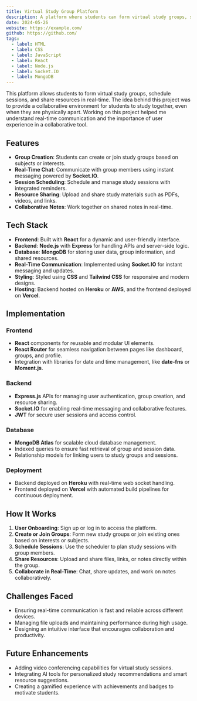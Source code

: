 ```yaml
---
title: Virtual Study Group Platform
description: A platform where students can form virtual study groups, schedule sessions, and share resources in real-time.
date: 2024-05-26
website: https://example.com/
github: https://github.com/
tags:
  - label: HTML
  - label: CSS
  - label: JavaScript
  - label: React
  - label: Node.js
  - label: Socket.IO
  - label: MongoDB
---
```


This platform allows students to form virtual study groups, schedule sessions, and share resources in real-time. The idea behind this project was to provide a collaborative environment for students to study together, even when they are physically apart. Working on this project helped me understand real-time communication and the importance of user experience in a collaborative tool.

## Features

- **Group Creation**: Students can create or join study groups based on subjects or interests.
- **Real-Time Chat**: Communicate with group members using instant messaging powered by **Socket.IO**.
- **Session Scheduling**: Schedule and manage study sessions with integrated reminders.
- **Resource Sharing**: Upload and share study materials such as PDFs, videos, and links.
- **Collaborative Notes**: Work together on shared notes in real-time.

## Tech Stack

- **Frontend**: Built with **React** for a dynamic and user-friendly interface.
- **Backend**: **Node.js** with **Express** for handling APIs and server-side logic.
- **Database**: **MongoDB** for storing user data, group information, and shared resources.
- **Real-Time Communication**: Implemented using **Socket.IO** for instant messaging and updates.
- **Styling**: Styled using **CSS** and **Tailwind CSS** for responsive and modern designs.
- **Hosting**: Backend hosted on **Heroku** or **AWS**, and the frontend deployed on **Vercel**.

## Implementation

### Frontend
- **React** components for reusable and modular UI elements.
- **React Router** for seamless navigation between pages like dashboard, groups, and profile.
- Integration with libraries for date and time management, like **date-fns** or **Moment.js**.

### Backend
- **Express.js** APIs for managing user authentication, group creation, and resource sharing.
- **Socket.IO** for enabling real-time messaging and collaborative features.
- **JWT** for secure user sessions and access control.

### Database
- **MongoDB Atlas** for scalable cloud database management.
- Indexed queries to ensure fast retrieval of group and session data.
- Relationship models for linking users to study groups and sessions.

### Deployment
- Backend deployed on **Heroku** with real-time web socket handling.
- Frontend deployed on **Vercel** with automated build pipelines for continuous deployment.

## How It Works

1. **User Onboarding**: Sign up or log in to access the platform.
2. **Create or Join Groups**: Form new study groups or join existing ones based on interests or subjects.
3. **Schedule Sessions**: Use the scheduler to plan study sessions with group members.
4. **Share Resources**: Upload and share files, links, or notes directly within the group.
5. **Collaborate in Real-Time**: Chat, share updates, and work on notes collaboratively.

## Challenges Faced

- Ensuring real-time communication is fast and reliable across different devices.
- Managing file uploads and maintaining performance during high usage.
- Designing an intuitive interface that encourages collaboration and productivity.

## Future Enhancements

- Adding video conferencing capabilities for virtual study sessions.
- Integrating AI tools for personalized study recommendations and smart resource suggestions.
- Creating a gamified experience with achievements and badges to motivate students.
